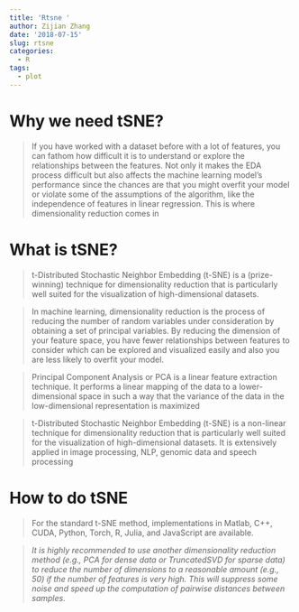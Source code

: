 ```yaml
---
title: 'Rtsne '
author: Zijian Zhang
date: '2018-07-15'
slug: rtsne
categories:
  - R
tags:
  - plot
---
```

# Why we need tSNE?

> If you have worked with a dataset before with a lot of features, you can fathom how difficult it is to understand or explore the relationships between the features. Not only it makes the EDA process difficult but also affects the machine learning model’s performance since the chances are that you might overfit your model or violate some of the assumptions of the algorithm, like the independence of features in linear regression. This is where dimensionality reduction comes in

# What is tSNE?

>t-Distributed Stochastic Neighbor Embedding (t-SNE) is a (prize-winning) technique for dimensionality reduction that is particularly well suited for the visualization of high-dimensional datasets.

> In machine learning, dimensionality reduction is the process of reducing the number of random variables under consideration by obtaining a set of principal variables. By reducing the dimension of your feature space, you have fewer relationships between features to consider which can be explored and visualized easily and also you are less likely to overfit your model.

>Principal Component Analysis or PCA is a linear feature extraction technique. It performs a linear mapping of the data to a lower-dimensional space in such a way that the variance of the data in the low-dimensional representation is maximized

> t-Distributed Stochastic Neighbor Embedding (t-SNE) is a non-linear technique for dimensionality reduction that is particularly well suited for the visualization of high-dimensional datasets. It is extensively applied in image processing, NLP, genomic data and speech processing

# How to do tSNE

> For the standard t-SNE method, implementations in Matlab, C++, CUDA, Python, Torch, R, Julia, and JavaScript are available.

>*It is highly recommended to use another dimensionality reduction method (e.g., PCA for dense data or TruncatedSVD for sparse data) to reduce the number of dimensions to a reasonable amount (e.g., 50) if the number of features is very high. This will suppress some noise and speed up the computation of pairwise distances between samples.*



